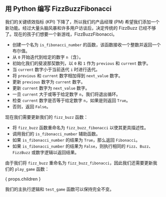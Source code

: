 
## 用 Python 编写 FizzBuzzFibonacci

我们的关键绩效指标 (KPI) 下降了，所以我们的产品经理 (PM) 希望我们添加一个新功能。经过大量头脑风暴和许多用户访谈后，决定传统的 FizzBuzz 已经不够了。现在的孩子们想要一个新游戏，FizzBuzzFibonacci。

<FizzBuzzFibonacciRules />

<IsFibonacciNumberCode />

- 创建一个名为 `is_fibonacci_number` 的函数，该函数接收一个整数并返回一个布尔值。
- 从 `0` 开始迭代到给定的数字 `n`（含）。
- 初始化我们的斐波那契数列，以 `0` 和 `1` 作为 `previous` 和 `current` 数字。
- 当 `current` 数字小于当前迭代 `i` 时进行迭代。
- 将 `previous` 和 `current` 数字相加得到 `next_value` 数字。
- 更新 `previous` 数字为 `current` 数字。
- 更新 `current` 数字为 `next_value` 数字。
- 一旦 `current` 大于或等于给定数字 `n`，我们将退出循环。
- 检查 `current` 数字是否等于给定数字 `n`，如果是则返回 `True`。
- 否则，返回 `False`。

现在我们需要更新我们的 `fizz_buzz` 函数：

<FizzBuzzFibonacciCode />

- 将 `fizz_buzz` 函数重命名为 `fizz_buzz_fibonacci` 以使其更具描述性。
- 调用我们的 `is_fibonacci_number` 辅助函数。
- 如果 `is_fibonacci_number` 的结果为 `True`，那么返回 `Fibonacci`。
- 如果 `is_fibonacci_number` 的结果为 `False`，则执行相同的 `Fizz`、`Buzz`、`FizzBuzz` 或数字逻辑以返回结果。

由于我们将 `fizz_buzz` 重命名为 `fizz_buzz_fibonacci`，因此我们还需要更新我们的 `play_game` 函数：

{ props.children }

我们的主执行逻辑和 `test_game` 函数可以保持完全不变。